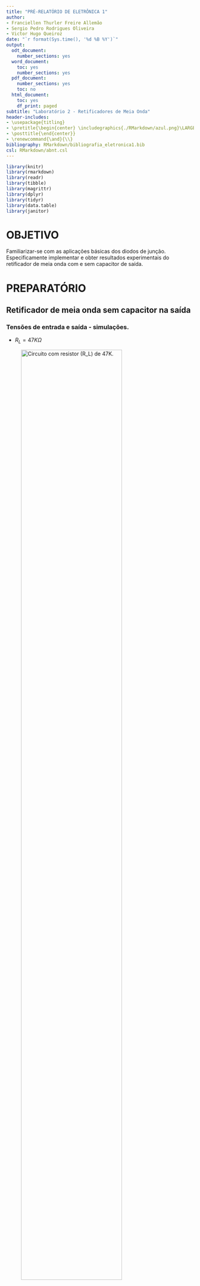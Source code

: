 ```yaml
---
title: "PRÉ-RELATÓRIO DE ELETRÔNICA 1"
author:
- Franciellen Thurler Freire Allemão
- Sergio Pedro Rodrigues Oliveira
- Victor Hugo Queiroz
date: "`r format(Sys.time(), '%d %B %Y')`"
output:
  odt_document:
    number_sections: yes
  word_document:
    toc: yes
    number_sections: yes
  pdf_document:
    number_sections: yes
    toc: no
  html_document:
    toc: yes
    df_print: paged
subtitle: "Laboratório 2 - Retificadores de Meia Onda"
header-includes:
- \usepackage{titling}
- \pretitle{\begin{center} \includegraphics{./RMarkdown/azul.png}\LARGE\\}
- \posttitle{\end{center}}
- \renewcommand{\and}{\\}
bibliography: RMarkdown/bibliografia_eletronica1.bib
csl: RMarkdown/abnt.csl
---
```


\thispagestyle{empty}

\newpage
\pagenumbering{roman}

```{=latex}
\setcounter{tocdepth}{4}
\renewcommand{\contentsname}{SUMÁRIO}
\tableofcontents
```

\newpage

```{=latex}
\setcounter{tocdepth}{4}
\renewcommand{\listfigurename}{LISTA DE FIGURAS}
\listoffigures
```

\newpage

```{=latex}
\setcounter{tocdepth}{4}
\renewcommand{\listtablename}{LISTA DE TABELAS}
\listoftables
```

```r
library(knitr)
library(rmarkdown)
library(readr)
library(tibble)
library(magrittr)
library(dplyr)
library(tidyr)
library(data.table)
library(janitor)
```

\newpage

# OBJETIVO

Familiarizar-se com as aplicações básicas dos diodos de junção. Especificamente implementar e obter resultados experimentais do retificador de meia onda com e sem capacitor de saída.\

\pagenumbering{arabic}
\newpage

# PREPARATÓRIO

## Retificador de meia onda sem capacitor na saída
### Tensões de entrada e saída - simulações.\

- $R_L = 47K\Omega$\

![Circuito com resistor ($R_L$) de $47K$.](./Simulacoes/2_a-circuito-47k.png){width=80%}


![Gráfico da tensão de entrada e saída do circuito com resistor ($R_L$) de $47K$.](./Simulacoes/2_a-grafico-tensao-47k.png){width=80%}


\newpage

- $R_L = 4.7K\Omega$\

![Circuito com resistor ($R_L$) de $4.7K$.](./Simulacoes/2_a-circuito-4_7k.png){width=80%}


![Gráfico da tensão de entrada e saída do circuito com resistor ($R_L$) de $4.7K$.](./Simulacoes/2_a-grafico-tensao-4_7k.png){width=80%}


\newpage

### Cálculo da tensão média ($V_{Méd}$) na saída

\begin{equation}
  V_{Méd} = (V_M - V_K) \cdot (0,318)
\end{equation}

\begin{equation}
  V_{Méd} = (21,21 - 0,70) \cdot (0,318)
\end{equation}

\begin{equation}
  V_{Méd} = 6,52V
\end{equation}

### Cálculo da potência média ($P_{Méd}$) que a resistência da saída deverá dissipar nos casos
  1. $R_L = 4.7k\Omega$\
  2. $R_L = 47k\Omega$\
- Fórmula da potência média:\

\begin{equation}
  P_{Méd} = \frac{(V_m - V_k)^2} {2 \cdot R}
\end{equation}

Para os cálculos foi usado $V_k \thickapprox 0.7V$.\

Logo,\
```r
#data.frame
valor_res <- c(4.70,47.00)
pot_med <- c(44.70,4.47)
dt_pot_med <- data.frame(valor_res,pot_med)

#Tabela
kable(dt_pot_med,
      digits = 2,
      col.names = c("Resistências(K Ohm)", "Potência média (mW)"), 
      align = "cc", 
      caption = "Valor da potência média para cada resistência.")
```

### A tensão de pico inversa (PIV) suportada pelo diodo 1N4148 (indicada pelo fabricante)

A tensão de pico inversa do diodo (PIV ou PRV - Peak Reverse Voltage) é de grande importância nos projetos de retificação. Esta é a tensão máxima nominal do diodo que não deve ser ultrapassada na região de polarização reversa.\

Segundo o fabricante (Anexo 1) a tensão de pico inversa (PIV ou PRV) do diodo 1N4148 é de $100V$.\

\newpage

## Retificador de meia onda com capacitor na saída

### Pesquisa da tensão de pico-a-pico da ondulação (*Ripple*)
- Pesquisar como aproximar e calcular o valor de tensão pico-a-pico da ondulação (*Ripple*), em função de três variáveis:\
  - Tensão de pico de entrada ($V_m$);\
  - Resistência de saída($R_L$);\
  - Capacitor de saída($C_L$).\

- Foi encontrado a equação 5, que satisfaz a pesquisa proposta:\

\begin{equation}
  V_{rpp} = \frac{V_m}{f \cdot C_L \cdot R_L}
\end{equation}

### Cálculo do valor númerico da ondulação de pico-a-pico, nos casos $R_L = 4.7k\Omega$ e $R_L = 47k\Omega$ e comparação com os valores simulados no *LTSpice*

Para resolver a equação 5, foi necessário calcular a tensão de pico (equação 6) e usar os dados fornecidos pelo experimento.\
A tabela 2 apresenta os valores da tensão de ondulação máxima e mínima, obtidos através da simulação.\
Os resultados da aplicação da equação 5 estão apresentados na tabela 3.\

\begin{equation}
  V_m = V_{rms} \cdot \sqrt{2}
\end{equation}

\begin{equation}
  V_m = 21.21 V
\end{equation}

Dados fornecidos pelo experimento:\
$f = 60 H_Z$;\
$C_L = 4.7\mu F$.\


```r
#data.frame
valor_res <- c(4.7,47)
v_min <- c(11.05,19.24)
v_max <- c(20.53,20.60)
tb_val_sim <- data.frame(valor_res,v_min,v_max)

#Tabela
kable(tb_val_sim,
      col.names = c("Resistências (k Ohm)", "Tensão mínima (V)", "Tensão máxima (V)"),
      align = "ccc",
      caption = "Valores da tensão de ondulação encontradas pela simulação no *LTSpice*.")
```

```r
#data.frame
valor_res <- c(4.7,47)
teorico_vrpp <- c(16,1.6)
simul_vrpp <- c(9.48,1.36)
dt_teo_sim_vrpp <- data.frame(valor_res,teorico_vrpp,simul_vrpp)

#Tabela
kable(dt_teo_sim_vrpp,
      digits = 2,
      col.names = c("Resistências (k Ohm)", "Vrpp Teórico (V)", "Vrpp Simulado (V)"), 
      align = "ccc", 
      caption = "Comparando valores teóricos de Vrpp com valores encontados na simulação do *LTSpice* para o Vrpp.")
```

\newpage
### Simulações do LTSpice
- $R_L = 4.7K\Omega$



![Circuito retificador de meia onda com $R_L = 4.7K$ e com capacitor de saída.](~/Programacao/eletronica_1/Lab_2/Simulacoes/2_b-circuito_cap-4_7k.png){width=80%}


![Simulação no *LTSpice* das tensões de entrada e saída do retificador de meia onda com $R_L = 4.7K$ e com capacitor de saída.](~/Programacao/eletronica_1/Lab_2/Simulacoes/2_b-grafico_cap-tensao-4_7k.png){width=80%}


\newpage
- $R_L = 47K\Omega$


![Circuito retificador de meia onda com $R_L = 47K$ e com capacitor de saída.](~/Programacao/eletronica_1/Lab_2/Simulacoes/2_b-circuito_cap-47k.png){width=80%}


![Simulação no *LTSpice* das tensões de entrada e saída do retificador de meia onda com $R_L = 47K$ e com capacitor de saída.](~/Programacao/eletronica_1/Lab_2/Simulacoes/2_b-grafico_cap-tensao-47k.png){width=80%}


\newpage

# BIBLIOGRAFIA